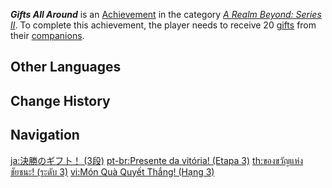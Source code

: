 {{Achievement Infobox
|title        = Gifts All Around
|id           = 81085
|order id     = 1086
|category     = A Realm Beyond: Series II
|description  = Receive 20 [[Serenitea Pot/Sets|gifts]] from your [[companions]].
|requirements = 
|primogems    = 20
|tracking     = Tracks the total number of gifts received.
|topic        = 
|set          = Gifts All Around
|tier         = 3
|tiers_total  = 3
}}
'''''Gifts All Around''''' is an [[Achievement]] in the category ''[[A Realm Beyond: Series II]]''. To complete this achievement, the player needs to receive 20 [[Serenitea Pot/Sets|gifts]] from their [[companions]].
<!--
==Trivia==

==Video Guides==
{{EVT
|video1   = 
|caption1 = 
}}
-->
==Other Languages==
{{Other Languages|Transclude=Gifts All Around}}

==Change History==
{{Change History|1.6}}
<!--
==References==
{{Reflist}}
-->
==Navigation==
{{Achievement Navbox}}

[[ja:決勝のギフ卜！ (3段)]]
[[pt-br:Presente da vitória! (Etapa 3)]]
[[th:ของขวัญแห่งชัยชนะ! (ระดับ 3)]]
[[vi:Món Quà Quyết Thắng! (Hạng 3)]]